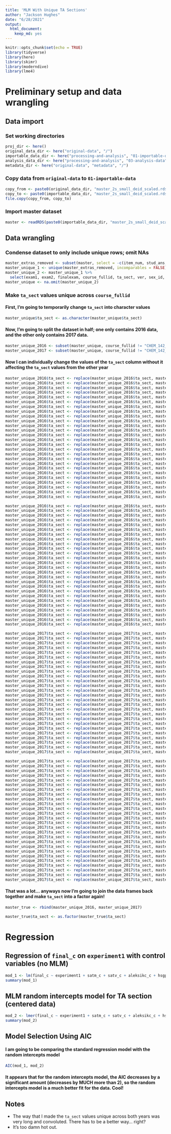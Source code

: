 ```yaml
---
title: 'MLM With Unique TA Sections'
author: "Jackson Hughes"
date: "6/28/2021"
output: 
  html_document:
    keep_md: yes
---
```


```r
knitr::opts_chunk$set(echo = TRUE)
library(tidyverse)
library(here)
library(skimr)
library(moderndive)
library(lme4)
```

# Preliminary setup and data wrangling

## Data import

### Set working directories

```r
proj_dir <- here()
original_data_dir <- here("original-data", "/")
importable_data_dir <- here("processing-and-analysis", "01-importable-data", "/")
analysis_data_dir <- here("processing-and-analysis", "03-analysis-data", "/")
metadata_dir <- here("original-data", "metadata", "/")
```

### Copy data from `original-data` to `01-importable-data`

```r
copy_from <- paste0(original_data_dir, "master_2s_small_deid_scaled.rds")
copy_to <- paste0(importable_data_dir, "master_2s_small_deid_scaled.rds")
file.copy(copy_from, copy_to)
```

### Import master dataset

```r
master <- readRDS(paste0(importable_data_dir, "master_2s_small_deid_scaled.rds"))
```

## Data wrangling

### Condense dataset to only include unique rows; omit NAs

```r
master_extras_removed <- subset(master, select = -c(item_num, stud_ans, exam_key, corr, bloom_rating, complexity_rating_mean, complexity_rating_median, item_code, stem))
master_unique_1 <- unique(master_extras_removed, incomparables = FALSE)
master_unique_2 <- master_unique_1 %>% 
  select(exam1, exam2, finalexam, course_fullid, ta_sect, ver, sex_id, urm_id, eop_id, fgn_id, satverbal, satmath, high_sch_gpa, mastered_topics_initial_kc, experiment1, satm_c, satv_c, aleksikc_c, hsgpa_c, final_c, satm_z, satv_z, aleksikc_z, hsgpa_z, final_z)
master_unique <- na.omit(master_unique_2)
```

### Make `ta_sect` values unique across `course_fullid`

#### First, I'm going to temporarily change `ta_sect` into character values

```r
master_unique$ta_sect <- as.character(master_unique$ta_sect)
```

#### Now, I'm going to split the dataset in half; one only contains 2016 data, and the other only contains 2017 data.

```r
master_unique_2016 <- subset(master_unique, course_fullid != "CHEM_142_A_2017_4" & course_fullid != "CHEM_142_B_2017_4")
master_unique_2017 <- subset(master_unique, course_fullid != "CHEM_142_A_2016_4" & course_fullid != "CHEM_142_B_2016_4")
```

#### Now I can individually change the values of the `ta_sect` column without it affecting the `ta_sect` values from the other year

```r
master_unique_2016$ta_sect <- replace(master_unique_2016$ta_sect, master_unique_2016$ta_sect=="AA", "AA_16")
master_unique_2016$ta_sect <- replace(master_unique_2016$ta_sect, master_unique_2016$ta_sect=="AB", "AB_16")
master_unique_2016$ta_sect <- replace(master_unique_2016$ta_sect, master_unique_2016$ta_sect=="AC", "AC_16")
master_unique_2016$ta_sect <- replace(master_unique_2016$ta_sect, master_unique_2016$ta_sect=="AD", "AD_16")
master_unique_2016$ta_sect <- replace(master_unique_2016$ta_sect, master_unique_2016$ta_sect=="AE", "AE_16")
master_unique_2016$ta_sect <- replace(master_unique_2016$ta_sect, master_unique_2016$ta_sect=="AF", "AF_16")
master_unique_2016$ta_sect <- replace(master_unique_2016$ta_sect, master_unique_2016$ta_sect=="AG", "AG_16")
master_unique_2016$ta_sect <- replace(master_unique_2016$ta_sect, master_unique_2016$ta_sect=="AH", "AH_16")
master_unique_2016$ta_sect <- replace(master_unique_2016$ta_sect, master_unique_2016$ta_sect=="AI", "AI_16")
master_unique_2016$ta_sect <- replace(master_unique_2016$ta_sect, master_unique_2016$ta_sect=="AJ", "AJ_16")
master_unique_2016$ta_sect <- replace(master_unique_2016$ta_sect, master_unique_2016$ta_sect=="AK", "AK_16")
master_unique_2016$ta_sect <- replace(master_unique_2016$ta_sect, master_unique_2016$ta_sect=="AL", "AL_16")
master_unique_2016$ta_sect <- replace(master_unique_2016$ta_sect, master_unique_2016$ta_sect=="AM", "AM_16")
master_unique_2016$ta_sect <- replace(master_unique_2016$ta_sect, master_unique_2016$ta_sect=="AN", "AN_16")
master_unique_2016$ta_sect <- replace(master_unique_2016$ta_sect, master_unique_2016$ta_sect=="AO", "AO_16")
master_unique_2016$ta_sect <- replace(master_unique_2016$ta_sect, master_unique_2016$ta_sect=="AP", "AP_16")
master_unique_2016$ta_sect <- replace(master_unique_2016$ta_sect, master_unique_2016$ta_sect=="AQ", "AQ_16")
master_unique_2016$ta_sect <- replace(master_unique_2016$ta_sect, master_unique_2016$ta_sect=="AR", "AR_16")
master_unique_2016$ta_sect <- replace(master_unique_2016$ta_sect, master_unique_2016$ta_sect=="AS", "AS_16")
master_unique_2016$ta_sect <- replace(master_unique_2016$ta_sect, master_unique_2016$ta_sect=="AT", "AT_16")
master_unique_2016$ta_sect <- replace(master_unique_2016$ta_sect, master_unique_2016$ta_sect=="AU", "AU_16")
master_unique_2016$ta_sect <- replace(master_unique_2016$ta_sect, master_unique_2016$ta_sect=="AV", "AV_16")
master_unique_2016$ta_sect <- replace(master_unique_2016$ta_sect, master_unique_2016$ta_sect=="AW", "AW_16")
master_unique_2016$ta_sect <- replace(master_unique_2016$ta_sect, master_unique_2016$ta_sect=="AX", "AX_16")
master_unique_2016$ta_sect <- replace(master_unique_2016$ta_sect, master_unique_2016$ta_sect=="AY", "AY_16")
master_unique_2016$ta_sect <- replace(master_unique_2016$ta_sect, master_unique_2016$ta_sect=="AZ", "AZ_16")

master_unique_2016$ta_sect <- replace(master_unique_2016$ta_sect, master_unique_2016$ta_sect=="BA", "BA_16")
master_unique_2016$ta_sect <- replace(master_unique_2016$ta_sect, master_unique_2016$ta_sect=="BB", "BB_16")
master_unique_2016$ta_sect <- replace(master_unique_2016$ta_sect, master_unique_2016$ta_sect=="BC", "BC_16")
master_unique_2016$ta_sect <- replace(master_unique_2016$ta_sect, master_unique_2016$ta_sect=="BD", "BD_16")
master_unique_2016$ta_sect <- replace(master_unique_2016$ta_sect, master_unique_2016$ta_sect=="BE", "BE_16")
master_unique_2016$ta_sect <- replace(master_unique_2016$ta_sect, master_unique_2016$ta_sect=="BF", "BF_16")
master_unique_2016$ta_sect <- replace(master_unique_2016$ta_sect, master_unique_2016$ta_sect=="BG", "BG_16")
master_unique_2016$ta_sect <- replace(master_unique_2016$ta_sect, master_unique_2016$ta_sect=="BH", "BH_16")
master_unique_2016$ta_sect <- replace(master_unique_2016$ta_sect, master_unique_2016$ta_sect=="BI", "BI_16")
master_unique_2016$ta_sect <- replace(master_unique_2016$ta_sect, master_unique_2016$ta_sect=="BJ", "BJ_16")
master_unique_2016$ta_sect <- replace(master_unique_2016$ta_sect, master_unique_2016$ta_sect=="BK", "BK_16")
master_unique_2016$ta_sect <- replace(master_unique_2016$ta_sect, master_unique_2016$ta_sect=="BL", "BL_16")
master_unique_2016$ta_sect <- replace(master_unique_2016$ta_sect, master_unique_2016$ta_sect=="BM", "BM_16")
master_unique_2016$ta_sect <- replace(master_unique_2016$ta_sect, master_unique_2016$ta_sect=="BN", "BN_16")
master_unique_2016$ta_sect <- replace(master_unique_2016$ta_sect, master_unique_2016$ta_sect=="BO", "BO_16")
master_unique_2016$ta_sect <- replace(master_unique_2016$ta_sect, master_unique_2016$ta_sect=="BP", "BP_16")
master_unique_2016$ta_sect <- replace(master_unique_2016$ta_sect, master_unique_2016$ta_sect=="BQ", "BQ_16")
master_unique_2016$ta_sect <- replace(master_unique_2016$ta_sect, master_unique_2016$ta_sect=="BR", "BR_16")
master_unique_2016$ta_sect <- replace(master_unique_2016$ta_sect, master_unique_2016$ta_sect=="BS", "BS_16")
master_unique_2016$ta_sect <- replace(master_unique_2016$ta_sect, master_unique_2016$ta_sect=="BT", "BT_16")
master_unique_2016$ta_sect <- replace(master_unique_2016$ta_sect, master_unique_2016$ta_sect=="BU", "BU_16")
master_unique_2016$ta_sect <- replace(master_unique_2016$ta_sect, master_unique_2016$ta_sect=="BV", "BV_16")
master_unique_2016$ta_sect <- replace(master_unique_2016$ta_sect, master_unique_2016$ta_sect=="BW", "BW_16")
master_unique_2016$ta_sect <- replace(master_unique_2016$ta_sect, master_unique_2016$ta_sect=="BX", "BX_16")
master_unique_2016$ta_sect <- replace(master_unique_2016$ta_sect, master_unique_2016$ta_sect=="BY", "BY_16")
master_unique_2016$ta_sect <- replace(master_unique_2016$ta_sect, master_unique_2016$ta_sect=="BZ", "BZ_16")

master_unique_2017$ta_sect <- replace(master_unique_2017$ta_sect, master_unique_2017$ta_sect=="AA", "AA_17")
master_unique_2017$ta_sect <- replace(master_unique_2017$ta_sect, master_unique_2017$ta_sect=="AB", "AB_17")
master_unique_2017$ta_sect <- replace(master_unique_2017$ta_sect, master_unique_2017$ta_sect=="AC", "AC_17")
master_unique_2017$ta_sect <- replace(master_unique_2017$ta_sect, master_unique_2017$ta_sect=="AD", "AD_17")
master_unique_2017$ta_sect <- replace(master_unique_2017$ta_sect, master_unique_2017$ta_sect=="AE", "AE_17")
master_unique_2017$ta_sect <- replace(master_unique_2017$ta_sect, master_unique_2017$ta_sect=="AF", "AF_17")
master_unique_2017$ta_sect <- replace(master_unique_2017$ta_sect, master_unique_2017$ta_sect=="AG", "AG_17")
master_unique_2017$ta_sect <- replace(master_unique_2017$ta_sect, master_unique_2017$ta_sect=="AH", "AH_17")
master_unique_2017$ta_sect <- replace(master_unique_2017$ta_sect, master_unique_2017$ta_sect=="AI", "AI_17")
master_unique_2017$ta_sect <- replace(master_unique_2017$ta_sect, master_unique_2017$ta_sect=="AJ", "AJ_17")
master_unique_2017$ta_sect <- replace(master_unique_2017$ta_sect, master_unique_2017$ta_sect=="AK", "AK_17")
master_unique_2017$ta_sect <- replace(master_unique_2017$ta_sect, master_unique_2017$ta_sect=="AL", "AL_17")
master_unique_2017$ta_sect <- replace(master_unique_2017$ta_sect, master_unique_2017$ta_sect=="AM", "AM_17")
master_unique_2017$ta_sect <- replace(master_unique_2017$ta_sect, master_unique_2017$ta_sect=="AN", "AN_17")
master_unique_2017$ta_sect <- replace(master_unique_2017$ta_sect, master_unique_2017$ta_sect=="AO", "AO_17")
master_unique_2017$ta_sect <- replace(master_unique_2017$ta_sect, master_unique_2017$ta_sect=="AP", "AP_17")
master_unique_2017$ta_sect <- replace(master_unique_2017$ta_sect, master_unique_2017$ta_sect=="AQ", "AQ_17")
master_unique_2017$ta_sect <- replace(master_unique_2017$ta_sect, master_unique_2017$ta_sect=="AR", "AR_17")
master_unique_2017$ta_sect <- replace(master_unique_2017$ta_sect, master_unique_2017$ta_sect=="AS", "AS_17")
master_unique_2017$ta_sect <- replace(master_unique_2017$ta_sect, master_unique_2017$ta_sect=="AT", "AT_17")
master_unique_2017$ta_sect <- replace(master_unique_2017$ta_sect, master_unique_2017$ta_sect=="AU", "AU_17")
master_unique_2017$ta_sect <- replace(master_unique_2017$ta_sect, master_unique_2017$ta_sect=="AV", "AV_17")
master_unique_2017$ta_sect <- replace(master_unique_2017$ta_sect, master_unique_2017$ta_sect=="AW", "AW_17")
master_unique_2017$ta_sect <- replace(master_unique_2017$ta_sect, master_unique_2017$ta_sect=="AX", "AX_17")
master_unique_2017$ta_sect <- replace(master_unique_2017$ta_sect, master_unique_2017$ta_sect=="AY", "AY_17")
master_unique_2017$ta_sect <- replace(master_unique_2017$ta_sect, master_unique_2017$ta_sect=="AZ", "AZ_17")

master_unique_2017$ta_sect <- replace(master_unique_2017$ta_sect, master_unique_2017$ta_sect=="BA", "BA_17")
master_unique_2017$ta_sect <- replace(master_unique_2017$ta_sect, master_unique_2017$ta_sect=="BB", "BB_17")
master_unique_2017$ta_sect <- replace(master_unique_2017$ta_sect, master_unique_2017$ta_sect=="BC", "BC_17")
master_unique_2017$ta_sect <- replace(master_unique_2017$ta_sect, master_unique_2017$ta_sect=="BD", "BD_17")
master_unique_2017$ta_sect <- replace(master_unique_2017$ta_sect, master_unique_2017$ta_sect=="BE", "BE_17")
master_unique_2017$ta_sect <- replace(master_unique_2017$ta_sect, master_unique_2017$ta_sect=="BF", "BF_17")
master_unique_2017$ta_sect <- replace(master_unique_2017$ta_sect, master_unique_2017$ta_sect=="BG", "BG_17")
master_unique_2017$ta_sect <- replace(master_unique_2017$ta_sect, master_unique_2017$ta_sect=="BH", "BH_17")
master_unique_2017$ta_sect <- replace(master_unique_2017$ta_sect, master_unique_2017$ta_sect=="BI", "BI_17")
master_unique_2017$ta_sect <- replace(master_unique_2017$ta_sect, master_unique_2017$ta_sect=="BJ", "BJ_17")
master_unique_2017$ta_sect <- replace(master_unique_2017$ta_sect, master_unique_2017$ta_sect=="BK", "BK_17")
master_unique_2017$ta_sect <- replace(master_unique_2017$ta_sect, master_unique_2017$ta_sect=="BL", "BL_17")
master_unique_2017$ta_sect <- replace(master_unique_2017$ta_sect, master_unique_2017$ta_sect=="BM", "BM_17")
master_unique_2017$ta_sect <- replace(master_unique_2017$ta_sect, master_unique_2017$ta_sect=="BN", "BN_17")
master_unique_2017$ta_sect <- replace(master_unique_2017$ta_sect, master_unique_2017$ta_sect=="BO", "BO_17")
master_unique_2017$ta_sect <- replace(master_unique_2017$ta_sect, master_unique_2017$ta_sect=="BP", "BP_17")
master_unique_2017$ta_sect <- replace(master_unique_2017$ta_sect, master_unique_2017$ta_sect=="BQ", "BQ_17")
master_unique_2017$ta_sect <- replace(master_unique_2017$ta_sect, master_unique_2017$ta_sect=="BR", "BR_17")
master_unique_2017$ta_sect <- replace(master_unique_2017$ta_sect, master_unique_2017$ta_sect=="BS", "BS_17")
master_unique_2017$ta_sect <- replace(master_unique_2017$ta_sect, master_unique_2017$ta_sect=="BT", "BT_17")
master_unique_2017$ta_sect <- replace(master_unique_2017$ta_sect, master_unique_2017$ta_sect=="BU", "BU_17")
master_unique_2017$ta_sect <- replace(master_unique_2017$ta_sect, master_unique_2017$ta_sect=="BV", "BV_17")
master_unique_2017$ta_sect <- replace(master_unique_2017$ta_sect, master_unique_2017$ta_sect=="BW", "BW_17")
master_unique_2017$ta_sect <- replace(master_unique_2017$ta_sect, master_unique_2017$ta_sect=="BX", "BX_17")
master_unique_2017$ta_sect <- replace(master_unique_2017$ta_sect, master_unique_2017$ta_sect=="BY", "BY_17")
master_unique_2017$ta_sect <- replace(master_unique_2017$ta_sect, master_unique_2017$ta_sect=="BZ", "BZ_17")
```

#### That was a lot... anyways now I'm going to join the data frames back together and make `ta_sect` into a factor again!

```r
master_true <- rbind(master_unique_2016, master_unique_2017)

master_true$ta_sect <- as.factor(master_true$ta_sect)
```


# Regression

## Regression of `final_c` on `experiment1` with control variables (no MLM)

```r
mod_1 <- lm(final_c ~ experiment1 + satm_c + satv_c + aleksikc_c + hsgpa_c, data = master_true)
summary(mod_1)
```


## MLM random intercepts model for TA section (centered data)

```r
mod_2 <- lmer(final_c ~ experiment1 + satm_c + satv_c + aleksikc_c + hsgpa_c + (1|ta_sect), data = master_true)
summary(mod_2)
```

## Model Selection Using AIC

#### I am going to be comparing the standard regression model with the random intercepts model

```r
AIC(mod_1, mod_2)
```

#### It appears that for the random intercepts model, the AIC decreases by a significant amount (decreases by MUCH more than 2), so the random intercepts model is a much better fit for the data. Cool!

## Notes
* The way that I made the `ta_sect` values unique across both years was very long and convoluted. There has to be a better way... right?
* It's too damn hot out.